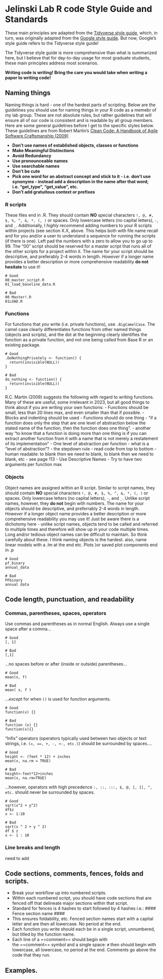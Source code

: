 # Jelinski Lab R code Style Guide and Standards
These main principles are adapted from the [Tidyverse style guide](https://style.tidyverse.org/index.html), which, in turn, was originally adapted from the [Google style guide](https://google.github.io/styleguide/Rguide.html). But now, Google's style guide refers to the Tidyverse style guide!

The Tidyverse style guide is more comprehensive than what is summarized here, but I believe that for day-to-day usage for most graduate students, these main principles address most scenarios.

**Writing code is writing! Bring the care you would take when writing a paper to writing code!**

## Naming things
Naming things is hard - one of the hardest parts of scripting. Below are the guidelines you should use for naming things in your R code as a memebr of my lab group. These are not absolute rules, but rather guidelines that will ensure all of our code is consistent and is readable by all group members. Here are some general guidelines before I get to the specific styles below. These guidelines are from Robert Martin's [Clean Code: A Handbook of Agile Software Craftsmanship (2009)](https://www.amazon.com/Clean-Code-Handbook-Software-Craftsmanship/dp/0132350882)

-   **Don't use names of established objects, classes or functions**
-   **Make Meaningful Distinctions**
-   **Avoid Redundancy**
-   **Use pronounceable names**
-   **Use searchable names**
-   **Don't be cute**
-   **Pick one word for an abstract concept and stick to it - i.e. don't use synonyms - instead add a description in the name after that word; i.e. "get_type", "get_value", etc.**
-   **Don't add gratuitous context or prefixes**

### R scripts
These files end in .R. They should contain **NO** special characters ```!, @, #, $, %, ^, &, *, (, )``` or spaces. Only lowercase letters (no capital letters), ```-```, and ```_```. Additionally, I *highly* recommend adding numbers to your R scripts within projects (see section X.X, above. This helps both with file name recall and for you and/or a user to understand a sequence for running the scripts (if there is one). Left pad the numbers with a zero to allow you to go up to 99. The "00" script should be reserved for a master script that runs all of the other scripts for a project within it. The name for your script should be descriptive, and preferably 2-4 words in length. *However* if a longer name provides a better description or more comprehensive readability **do not hesitate** to use it!
```
# Good
00_master_script.R
01_load_baseline_data.R

# Bad 
00 Master!.R
01LOAD.R
```

### Functions
For functions that *you* write (i.e. private functions), use ```.BigCamelCase```. The camel case clearly differentiates functions from other named things (objects and scripts), and the dot at the beginning clearly identifies the function as a private function, and not one being called from Base R or an existing package.

```
# Good
.DoNothingPrivately <- function() {
  return(invisible(NULL))
}

# Bad
do_nothing <- function() {
  return(invisible(NULL))
}
```

R.C. Martin (2009) suggests the following with regard to writing functions. Many of these are useful, some irrelevant in 2023, but all good things to think about if you are writing your own functions:
-   Functions should be small, less than 20 lines max, and even smaller than that if possible.
-   Blocks and indenting should be used
-   Functions should do one thing
    -   "if a function does only the step that are one level of abstraction below the stated name of the function, then the function does one thing".
    -   another way "to know that a function is doing more than one thing is if you can extract another function from it with a name that is not merely a restatement of its implementation"
-   One level of abstraction per function
    -   what is a "level of abstraction"?
    -   the stepdown rule - read code from top to bottom
        -   human readable: to blank then we need to blank, to blank then we need to blank, etc - see page 113
-   Use Descriptive Names
-   Try to have two arguments per function max


### Objects 
Object names are assigned within an R script. Similar to script names, they should contain **NO** special characters ```!, @, #, $, %, ^, &, *, (, )``` or spaces. Only lowercase letters (no capital letters), ```-```, and ```_```. Unlike script names, however, they **do not** begin with numbers. The name for your objects should be descriptive, and preferrably 2-4 words in length. *However* if a longer object name provides a better description or more comprehensive readability you may use it! Just be aware there is a dichotomy here - unlike script names, objects tend to be called and referred to multiple times and therefore will show up in your code multiple times. Long and/or tedious object names can be difficult to maintain. So think carefully about these. I think naming objects is the hardest. also, name linear models with a .lm at the end etc. Plots )or saved plot components end in .p

```
# Good
pf_binary
annual_data

# Bad 
PFbinary
annual data
```

## Code length, punctuation, and readability
### Commas, parentheses, spaces, operators 
Use commas and parentheses as in normal English. Always use a single space after a comma...
```
# Good
[, 1]

# Bad
[,1]
```
...no spaces before or after (inside or outside) parentheses...
```
# Good
mean(x, f)

# Bad
mean( x, f )
```
...*except* for when ```()``` is used for function arguments.
```
# Good
function(x) {}

# Bad
function (x) {}
function(x){}
```

"Infix" operators (operators typically used between two objects or text strings, i.e. ```(=, ==, +, -, <-, etc.)```) should be surrounded by spaces....
```
# Good
height <- (feet * 12) + inches
mean(x, na.rm = TRUE)

# Bad
height<-feet*12+inches
mean(x, na.rm=TRUE)
```
...however, operators with high precedence ```:, ::, :::, $, @, [, [[, ^, etc.``` should never be surrounded by spaces.
```
# Good
sqrt(x^2 + y^2)
df$z
x <- 1:10

# Bad
sqrt(x ^ 2 + y ^ 2)
df $ z
x <- 1 : 10
```

### Line breaks and length
need to add

## Code sections, comments, fences, folds and scripts.
- Break your workflow up into numbered scripts. 
- Within each numbered script, you should have code sections that are fenced off that delineate major sections within that script.
- Standard for fences is 4 hashes to start followed by 4 hashes i.e.: #### Fence section name ####
- This ensures foldability, etc. Fenced section names start with a capital letter and are then all lowercase. No period at the end.
- Each function you write should each be in a single script, unnumbered, but titled by the function name.
- Each line of a ==comment== should begin with the ==comment== symbol and a single space: `#` then should begin with lowercase, all lowercase, no period at the end. Comments go above the code that they run.

## Examples.

